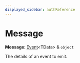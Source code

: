 ```yaml
---
displayed_sidebar: authReference
---
```



# Message

 **Message**: [Event](../auth.Event/page.mdx)&#60;TData&#62; & `object`

The details of an event to emit.
